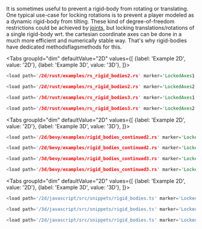 
It is sometimes useful to prevent a rigid-body from rotating or translating. One typical use-case for locking rotations
is to prevent a player modeled as a dynamic rigid-body from tilting. These kind of degree-of-freedom restrictions could
be achieved by [joints](#joints), but locking translations/rotations of a single rigid-body wrt. the cartesian coordinate
axes can be done  in a much more efficient and numerically stable way. That's why rigid-bodies have
dedicated <rapier>methods</rapier><bevy>flags</bevy><js>methods</js> for this.

<rapier>

<Tabs
groupId="dim"
defaultValue="2D"
values={[
{label: 'Example 2D', value: '2D'},
{label: 'Example 3D', value: '3D'},
]}>
<TabItem value="2D">

```rust
<load path='/2d/rust/examples/rs_rigid_bodies2.rs' marker='LockedAxes1' />
```

```rust
<load path='/2d/rust/examples/rs_rigid_bodies2.rs' marker='LockedAxes2' />
```

  </TabItem>
  <TabItem value="3D">

```rust
<load path='/3d/rust/examples/rs_rigid_bodies3.rs' marker='LockedAxes1' />
```

```rust
<load path='/3d/rust/examples/rs_rigid_bodies3.rs' marker='LockedAxes2' />
```

  </TabItem>
</Tabs>

</rapier>
<bevy>

<Tabs
groupId="dim"
defaultValue="2D"
values={[
{label: 'Example 2D', value: '2D'},
{label: 'Example 3D', value: '3D'},
]}>
<TabItem value="2D">

```rust
<load path='/2d/bevy/examples/rigid_bodies_continued2.rs' marker='LockedAxes1' />
```
```rust
<load path='/2d/bevy/examples/rigid_bodies_continued2.rs' marker='LockedAxes2' />
```

  </TabItem>
  <TabItem value="3D">

```rust
<load path='/3d/bevy/examples/rigid_bodies_continued3.rs' marker='LockedAxes1' />
```
```rust
<load path='/3d/bevy/examples/rigid_bodies_continued3.rs' marker='LockedAxes2' />
```

  </TabItem>
</Tabs>

</bevy>
<js>

<Tabs
groupId="dim"
defaultValue="2D"
values={[
{label: 'Example 2D', value: '2D'},
{label: 'Example 3D', value: '3D'},
]}>
<TabItem value="2D">

```js
<load path='/2d/javascript/src/snippets/rigid_bodies.ts' marker='LockedAxes1' />
```

  </TabItem>
  <TabItem value="3D">

```js
<load path='/3d/javascript/src/snippets/rigid_bodies.ts' marker='LockedAxes1' />
```

  </TabItem>
</Tabs>

```js
<load path='/2d/javascript/src/snippets/rigid_bodies.ts' marker='LockedAxes2' />
```

</js>
